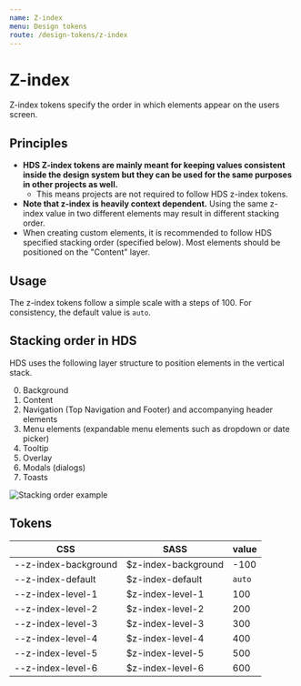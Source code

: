 ```yaml
---
name: Z-index
menu: Design tokens
route: /design-tokens/z-index
---
```




# Z-index

<LargeParagraph>Z-index tokens specify the order in which elements appear on the users screen.</LargeParagraph>

## Principles
- **HDS Z-index tokens are mainly meant for keeping values consistent inside the design system but they can be used for the same purposes in other projects as well.**
  - This means projects are not required to follow HDS z-index tokens.
- **Note that z-index is heavily context dependent.** Using the same z-index value in two different elements may result in different stacking order.
- When creating custom elements, it is recommended to follow HDS specified stacking order (specified below). Most elements should be positioned on the "Content" layer.

## Usage
The z-index tokens follow a simple scale with a steps of 100. For consistency, the default value is `auto`.

## Stacking order in HDS

HDS uses the following layer structure to position elements in the vertical stack.

0. Background
1. Content
2. Navigation (Top Navigation and Footer) and accompanying header elements
3. Menu elements (expandable menu elements such as dropdown or date picker)
4. Tooltip
5. Overlay
6. Modals (dialogs)
7. Toasts

<Image src="../../static/z-index-stacking-order-example.png" alt="Stacking order example" viewable />

## Tokens

CSS                   | SASS                  | value
--------------------- | --------------------- | --------- |
--z-index-background  | $z-index-background   | -100      |
--z-index-default     | $z-index-default      | `auto`    |
--z-index-level-1     | $z-index-level-1      | 100       |
--z-index-level-2     | $z-index-level-2      | 200       |
--z-index-level-3     | $z-index-level-3      | 300       |
--z-index-level-4     | $z-index-level-4      | 400       |
--z-index-level-5     | $z-index-level-5      | 500       |
--z-index-level-6     | $z-index-level-6      | 600       |


